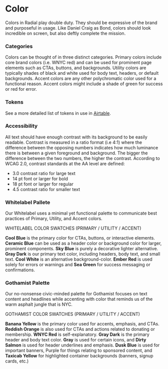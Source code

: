 
<Meta title="Foundations/Color" />

# Color

<ColorSwatch />


Colors in Radial play double duty. They should be expressive of the brand and purposeful in usage. Like Daniel Craig as Bond, colors should look incredible on screen, but also deftly complete the mission.


### Categories

Colors can be thought of in three distinct categories. Primary colors include core brand colors (i.e. WNYC red) and can be used for prominent page elements such as CTAs, buttons, and backgrounds. Utility colors are typically shades of black and white used for body text, headers, or default backgrounds. Accent colors are any other polychromatic color used for a functional reason. Accent colors might include a shade of green for success or red for error.

### Tokens

See a more detailed list of tokens in use in [Airtable](https://airtable.com/invite/l?inviteId=invsghVm3eYR1d6T9&inviteToken=124e9347d00036d37c22a656c1db30fb33545926729192aa51f4814f52a8267b).

  

### Accessibility

All text should have enough contrast with its background to be easily readable. Contrast is measured in a ratio format (i.e 4:1) where the difference between the opposing numbers indicates how much luminance there is between a given foreground and background. The bigger the difference between the two numbers, the higher the contrast. According to WCAG 2.0, contrast standards at the AA level are defined:

-   3.0 contrast ratio for large text 
-   14 pt font or larger for bold    
-   18 pt font or larger for regular
-   4.5 contrast ratio for smaller text
    

### Whitelabel Pallete

Our Whitelabel uses a minimal yet functional palette to communicate best practices of Primary, Utility, and Accent colors.

WHITELABEL COLOR SWATCHES  (PRIMARY / UTILITY / ACCENT)

**Cool Blue** is the primary color for CTAs, buttons, or interactive elements. **Ceramic Blue** can be used as a header color or background color for larger, prominent components. **Sky Blue** is purely a decorative lighter alternative. **Gray Dark** is our primary text color, including headers, body text, and small text. **Cool White** is an alternative background-color. **Ember Red** is used solely for errors or warnings and **Sea Green** for success messaging or confirmations.

### Gothamist Palette

Our no-nonsense civic-minded palette for Gothamist focuses on text content and headlines while accenting with color that reminds us of the warm asphalt jungle that is NYC.

GOTHAMIST COLOR SWATCHES (PRIMARY / UTILITY / ACCENT)


**Banana Yellow** is the primary color used for accents, emphasis, and CTAs. **Reddish Orange** is also used for CTAs and actions related to donating or membership. **WNYC Red** is self-explanatory. **Gray Dark** is the primary header and body text color. **Gray** is used for certain icons, and **Dirty Salmon** is used for header underlines and emphasis. **Dusk Blue** is used for important banners, Purple for things relating to sponsored content, and **Taxicab Yellow** for highlighted container backgrounds (banners, signup cards, etc.)
